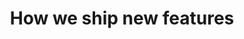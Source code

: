 ---
title: 'How we ship new features'
sidebarTitle: 'How we ship new features'
description: ''
icon: ''
---
